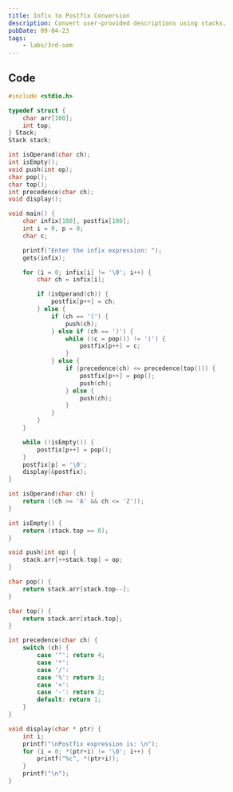 ```yaml
---
title: Infix to Postfix Conversion
description: Convert user-provided descriptions using stacks.
pubDate: 09-04-23
tags:
	- labs/3rd-sem
---
```


## Code

```c
#include <stdio.h>

typedef struct {
    char arr[100];
    int top;
} Stack;
Stack stack;

int isOperand(char ch);
int isEmpty();
void push(int op);
char pop();
char top();
int precedence(char ch);
void display();

void main() {
    char infix[100], postfix[100];
    int i = 0, p = 0;
    char c;

    printf("Enter the infix expression: ");
    gets(infix);

    for (i = 0; infix[i] != '\0'; i++) {
        char ch = infix[i];

        if (isOperand(ch)) {
            postfix[p++] = ch;
        } else {
            if (ch == '(') {
                push(ch);
            } else if (ch == ')') {
                while ((c = pop()) != '(') {
                    postfix[p++] = c;
                }
            } else {
                if (precedence(ch) <= precedence(top())) {
                    postfix[p++] = pop();
                    push(ch);
                } else {
                    push(ch);
                }
            }
        }
    }

    while (!isEmpty()) {
        postfix[p++] = pop();
    }
    postfix[p] = '\0';
    display(&postfix);
}

int isOperand(char ch) {
    return ((ch >= 'A' && ch <= 'Z'));
}

int isEmpty() {
    return (stack.top == 0);
}

void push(int op) {
    stack.arr[++stack.top] = op;
}

char pop() {
    return stack.arr[stack.top--];
}

char top() {
    return stack.arr[stack.top];
}

int precedence(char ch) {
    switch (ch) {
        case '^': return 4;
        case '*':
        case '/':
        case '%': return 3;
        case '+':
        case '-': return 2;
        default: return 1;
    }
}

void display(char * ptr) {
    int i;
    printf("\nPostfix expression is: \n");
    for (i = 0; *(ptr+i) != '\0'; i++) {
        printf("%c", *(ptr+i));
    }
    printf("\n");
}
```
